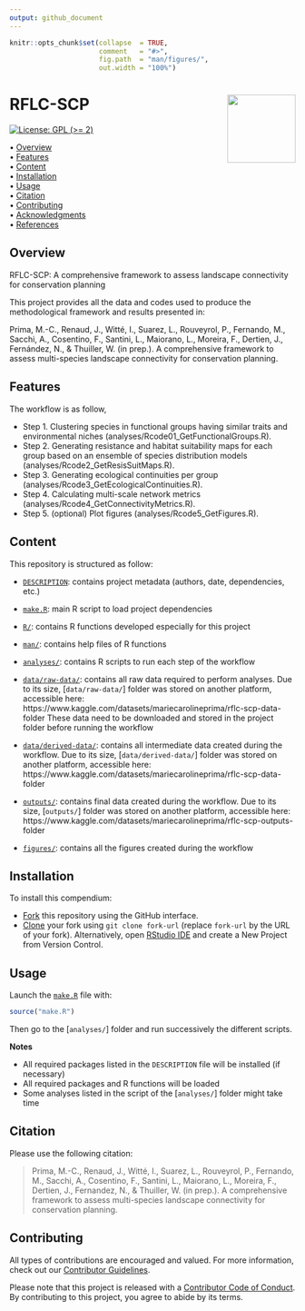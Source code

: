 ```yaml
---
output: github_document
---
```


<!-- README.md is generated from README.Rmd. Please edit that file -->


```r
knitr::opts_chunk$set(collapse  = TRUE,
                      comment   = "#>",
                      fig.path  = "man/figures/",
                      out.width = "100%")
```



RFLC-SCP <img src="man/figures/compendium-sticker.png" align="right" style="float:right; height:120px;"/>
=========================================================

<!-- badges: start -->
[![License: GPL (>= 2)](https://img.shields.io/badge/License-GPL%20%28%3E%3D%202%29-blue.svg)](https://choosealicense.com/licenses/gpl-2.0/)
<!-- badges: end -->



<p align="left">
  • <a href="#overview">Overview</a><br>
  • <a href="#features">Features</a><br>
  • <a href="#content">Content</a><br>
  • <a href="#installation">Installation</a><br>
  • <a href="#usage">Usage</a><br>
  • <a href="#citation">Citation</a><br>
  • <a href="#contributing">Contributing</a><br>
  • <a href="#acknowledgments">Acknowledgments</a><br>
  • <a href="#references">References</a>
</p>



## Overview

RFLC-SCP: A comprehensive framework to assess landscape connectivity for conservation planning

This project provides all the data and codes used to produce the methodological framework and results presented in:

Prima, M.-C., Renaud, J., Witté, I., Suarez, L., Rouveyrol, P., Fernando, M., Sacchi, A., Cosentino, F., Santini, L., Maiorano, L., Moreira, F., Dertien, J., Fernández, N., & Thuiller, W. (in prep.). A comprehensive framework to assess multi-species landscape connectivity for conservation planning. 

## Features

The workflow is as follow, 
 
- Step 1. Clustering species in functional groups having similar traits and environmental niches (analyses/Rcode01_GetFunctionalGroups.R).
- Step 2. Generating resistance and habitat suitability maps for each group based on an ensemble of species distribution models  (analyses/Rcode2_GetResisSuitMaps.R).
- Step 3. Generating ecological continuities per group (analyses/Rcode3_GetEcologicalContinuities.R).
- Step 4. Calculating multi-scale network metrics (analyses/Rcode4_GetConnectivityMetrics.R).
- Step 5. (optional) Plot figures (analyses/Rcode5_GetFigures.R).

## Content

This repository is structured as follow:

- [`DESCRIPTION`](https://github.com/mcpri3/RFLC-SCP/tree/master/DESCRIPTION):
contains project metadata (authors, date, dependencies, etc.)

- [`make.R`](https://github.com/mcpri3/RFLC-SCP/tree/master/make.R):
main R script to load project dependencies

- [`R/`](https://github.com/mcpri3/RFLC-SCP/tree/master/R):
contains R functions developed especially for this project

- [`man/`](https://github.com/mcpri3/RFLC-SCP/tree/master/man):
contains help files of R functions

- [`analyses/`](https://github.com/mcpri3/RFLC-SCP/tree/master/analyses):
contains R scripts to run each step of the workflow

- [`data/raw-data/`](https://www.kaggle.com/datasets/mariecarolineprima/rflc-scp-data-folder):
contains all raw data required to perform analyses. Due to its size, [`data/raw-data/`] folder was stored on another platform, accessible here: https://www.kaggle.com/datasets/mariecarolineprima/rflc-scp-data-folder
These data need to be downloaded and stored in the project folder before running the workflow  

- [`data/derived-data/`](https://www.kaggle.com/datasets/mariecarolineprima/rflc-scp-data-folder):
contains all intermediate data created during the workflow. Due to its size, [`data/derived-data/`] folder was stored on another platform, accessible here: https://www.kaggle.com/datasets/mariecarolineprima/rflc-scp-data-folder

- [`outputs/`](https://www.kaggle.com/datasets/mariecarolineprima/rflc-scp-outputs-folder):
contains final data created during the workflow. Due to its size, [`outputs/`] folder was stored on another platform, accessible here: https://www.kaggle.com/datasets/mariecarolineprima/rflc-scp-outputs-folder

- [`figures/`](https://github.com/mcpri3/RFLC-SCP/tree/master/figures):
contains all the figures created during the workflow

## Installation

To install this compendium:

- [Fork](https://docs.github.com/en/get-started/quickstart/contributing-to-projects) 
this repository using the GitHub interface.
- [Clone](https://docs.github.com/en/repositories/creating-and-managing-repositories/cloning-a-repository) 
your fork using `git clone fork-url` (replace `fork-url` by the URL of your fork). 
Alternatively, open [RStudio IDE](https://posit.co/products/open-source/rstudio/) 
and create a New Project from Version Control.

## Usage

Launch the [`make.R`](https://github.com/mcpri3/RFLC-SCP/tree/master/make.R)
file with:

```r
source("make.R")
```

Then go to the [`analyses/`] folder and run successively the different scripts. 

**Notes**

- All required packages listed in the `DESCRIPTION` file will be installed (if necessary)
- All required packages and R functions will be loaded
- Some analyses listed in the script of the [`analyses/`] folder might take time

## Citation

Please use the following citation: 

> Prima, M.-C., Renaud, J., Witté, I., Suarez, L., Rouveyrol, P., Fernando, M., Sacchi, A., Cosentino, F., Santini, L., Maiorano, L., Moreira, F., Dertien, J., Fernandez, N., & Thuiller, W. (in prep.). A comprehensive framework to assess multi-species landscape connectivity for conservation planning.

## Contributing

All types of contributions are encouraged and valued. For more information, 
check out our [Contributor Guidelines](https://github.com/mcpri3/RFLC-SCP/blob/main/CONTRIBUTING.md).

Please note that this project is released with a 
[Contributor Code of Conduct](https://contributor-covenant.org/version/2/1/CODE_OF_CONDUCT.html). 
By contributing to this project, you agree to abide by its terms.
